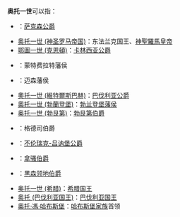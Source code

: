 '''奥托一世'''可以指：
* {{tsl|en|Otto I, Duke of Saxony|奥托一世 (萨克森)}}：[[萨克森统治者列表|萨克森公爵]]
* [[奥托一世_(神圣罗马帝国)|奥托一世 (神圣罗马帝国)]]：东法兰克国王、[[神聖羅馬皇帝|神聖羅馬皇帝]]
* [[鄂圖一世_(克恩頓)|鄂圖一世 (克恩頓)]]：[[克恩頓公國|卡林西亚公爵]]
* {{tsl|en|Otto I of Montferrat|奥托一世 (蒙特费拉特)}}：蒙特费拉特藩侯
* {{tsl|en|Otto I, Margrave of Meissen|奥托一世 (迈森)}}：迈森藩侯
* [[奧托一世_(維特爾斯巴赫)|奧托一世 (維特爾斯巴赫)]]：[[巴伐利亚统治者列表|巴伐利亚公爵]]
* [[奧托一世_(勃蘭登堡)|奧托一世 (勃蘭登堡)]]：[[勃兰登堡藩侯|勃兰登堡藩侯]]
* [[奥托一世_(勃艮第)|奥托一世 (勃艮第)]]：[[勃艮第伯爵列表|勃艮第伯爵]]
* {{tsl|en|Otto I of Guelders |奥托一世 (格德司)}}：格德司伯爵
* {{tsl|en|Otto I, Duke of Brunswick-Lüneburg |奥托一世 (不伦瑞克-吕讷堡)}}：[[不伦瑞克统治者列表|不伦瑞克-吕讷堡公爵]]
* {{tsl|en|Otto I of Nassau|奥托一世 (拿骚)}}：[[拿骚统治者列表|拿骚伯爵]]
* {{tsl|en|Otto I, Landgrave of Hesse|奥托一世 (黑森)}}：[[黑森统治者列表|黑森领地伯爵]]
* [[奥托一世_(希腊)|奥托一世 (希腊)]]：[[希腊君主列表|希腊国王]]
* [[奥托_(巴伐利亚国王)|奥托 (巴伐利亚国王)]]：[[巴伐利亚统治者列表|巴伐利亚国王]]
* [[奧托·馮·哈布斯堡|奧托·馮·哈布斯堡]]：[[哈布斯堡家族|哈布斯堡家族]]首领

{{disambig|Cat=四字封號消歧義}}